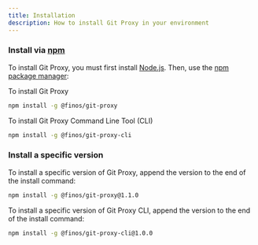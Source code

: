```yaml
---
title: Installation
description: How to install Git Proxy in your environment
---
```


### Install via [npm](https://www.npmjs.com/package/@finos/git-proxy)

To install Git Proxy, you must first install [Node.js](https://nodejs.org/en/download). Then, use the [npm package manager](https://www.npmjs.com/):

To install Git Proxy
```bash
npm install -g @finos/git-proxy
```

To install Git Proxy Command Line Tool (CLI)
```bash
npm install -g @finos/git-proxy-cli
```

### Install a specific version

To install a specific version of Git Proxy, append the version to the end of the install command:

```bash
npm install -g @finos/git-proxy@1.1.0
```

To install a specific version of Git Proxy CLI, append the version to the end of the install command:

```bash
npm install -g @finos/git-proxy-cli@1.0.0
```
